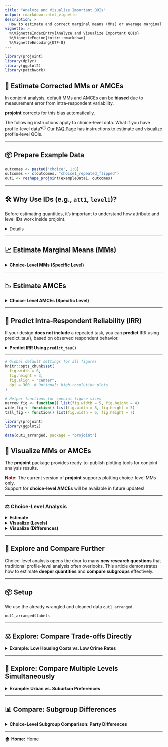 ```yaml
---
title: "Analyze and Visualize Important QOIs"
output: rmarkdown::html_vignette
description: >
  How to estimate and correct marginal means (MMs) or average marginal component effects (AMCEs), including predicting IRR if necessary. Visualize these and other QOIs of interest.
vignette: >
  %\VignetteIndexEntry{Analyze and Visualize Important QOIs}
  %\VignetteEngine{knitr::rmarkdown}
  %\VignetteEncoding{UTF-8}
---
```


```r
library(projoint)
library(dplyr)
library(ggplot2)
library(patchwork)
```

## 🎯 Estimate Corrected MMs or AMCEs

In conjoint analysis, default MMs and AMCEs can be **biased** due to measurement error from intra-respondent variability.

**projoint** corrects for this bias automatically.

The following instructions apply to choice-level data. What if you have profile-level data?<sup><a href="faq.html#what-if-i-have-profile-level-data" target="_blank" style="text-decoration: none;">&#9432;</a></sup> Our <a href="faq.html" target="_blank">FAQ Page</a> has instructions to estimate and visualize profile-level QOIs.

---

## 📦 Prepare Example Data

```r
outcomes <- paste0("choice", 1:8)
outcomes <- c(outcomes, "choice1_repeated_flipped")
out1 <- reshape_projoint(exampleData1, outcomes)
```

---

## 🛠️ Why Use IDs (e.g., `att1`, `level1`)?

Before estimating quantities, it’s important to understand how attribute and level IDs work inside projoint.

<details>
We recommend working with **attribute IDs** rather than actual text labels because:

- Safer against special characters, languages, or typos
- Allows **multiple attributes** to have identical labels (e.g., "High" for both "Teaching Quality" and "Research Quality")

Check attribute-level mappings:

```r
out1$labels
```

You can also save these labels for easier editing:

```r
save_labels(out1, "labels.csv")
```
</details>
---

## 📈 Estimate Marginal Means (MMs)

<details><summary><b>Choice-Level MMs (Specific Level)</b></summary>

Suppose you want to estimate, within a given profile pair, the probability of choosing a profile that includes "40% of pre-tax income" (`level3`) for Housing Cost (`att1`) rather than one that includes "15% of pre-tax income" (`level1`) for the same attribute, averaging over all combinations of the other attributes and across respondents; then use the following code:

```r
qoi_2 <- set_qoi(
  .structure = "choice_level",
  .att_choose = "att1",
  .lev_choose = "level3",
  .att_notchoose = "att1",
  .lev_notchoose = "level1"
)

mm2 <- projoint(out1, .qoi = qoi_2, .ignore_position = FALSE)
print(mm2)
summary(mm2)
```

</details>
---

## 📉 Estimate AMCEs

<details><summary><b>Choice-Level AMCEs (Specific Level)</b></summary>

Suppose you want to quantify how the choice probability **changes** between the following profile pairs:

- choosing a profile that includes "40% of pre-tax income" (`level3`) for Housing Cost (`att1`) versus one that includes "15% of pre-tax income" (`level1`) for Housing Cost (`att1`); **and**
- [baseline] choosing a profile that includes "30% of pre-tax income" (`level2`) for Housing Cost (`att1`) versus one that includes "15% of pre-tax income" (`level1`) for Housing Cost (`att1`); 

averaging over all combinations of the other attributes and across respondents. Then write the following code:

```r
qoi_4 <- set_qoi(
  .structure = "choice_level",
  .estimand = "amce",
  .att_choose = "att1",
  .lev_choose = "level3",
  .att_notchoose = "att1",
  .lev_notchoose = "level1",
  .att_choose_b = "att1",
  .lev_choose_b = "level2",
  .att_notchoose_b = "att1",
  .lev_notchoose_b = "level1"
)

amce2 <- projoint(out1, .qoi = qoi_4, .ignore_position = TRUE)
print(amce2)
summary(amce2)
```

</details>
---

## 🔎 Predict Intra-Respondent Reliability (IRR)

If your design **does not include** a repeated task, you can **predict** IRR using predict_tau(), based on observed respondent behavior.

<details><summary><b>Predict IRR Using `predict_tau()`</b></summary>

```r
data(out1_arranged)
predicted_irr <- predict_tau(out1_arranged)

print(predicted_irr)
summary(predicted_irr)
plot(predicted_irr)
```

</details>
---

```r
# Global default settings for all figures
knitr::opts_chunk$set(
  fig.width = 6,
  fig.height = 3,
  fig.align = "center",
  dpi = 300  # Optional: high-resolution plots
)

# Helper functions for special figure sizes
narrow_fig <- function() list(fig.width = 5, fig.height = 4)
wide_fig <- function() list(fig.width = 8, fig.height = 5)
tall_fig <- function() list(fig.width = 6, fig.height = 7)

```

```r
library(projoint)
library(ggplot2)

data(out1_arranged, package = "projoint")
```

## 🎨 Visualize MMs or AMCEs

The **projoint** package provides ready-to-publish plotting tools for conjoint analysis results.

<span style="color:DarkRed"><b>Note:</b></span> The current version of **projoint** supports plotting choice-level MMs only.  
Support for **choice-level AMCEs** will be available in future updates!

---

### ⚖️ Choice-Level Analysis

<details>
<summary><b>Estimate</b></summary>

- Specify your quantity of interest:
```r
qoi_mm <- set_qoi(
  .structure = "choice_level", # default
  .att_choose = "att1", 
  .lev_choose = "level1", 
  .att_notchoose = "att1", 
  .lev_notchoose = "level3"
)
```

- Estimate
```r
choice_mm <- projoint(
  .data = out1_arranged, 
  .qoi = qoi_mm, 
  .ignore_position = TRUE
)
```
</details>

<details>
<summary><b>Visualize (Levels) </b></summary>

```r
plot(choice_mm)
```
</details>

<details>
<summary><b>Visualize (Differences)</b></summary>

```r
plot(choice_mm, .type = "pointrange")
```
</details>

---

## 🌟 Explore and Compare Further

Choice-level analysis opens the door to many **new research questions** that traditional profile-level analysis often overlooks.
This article demonstrates how to estimate **deeper quantities** and **compare subgroups** effectively.

---

## 📦 Setup

We use the already wrangled and cleaned data `out1_arranged`.

```r
out1_arranged$labels
```

---

## ⚖️ Explore: Compare Trade-offs Directly

<details><summary><b>Example: Low Housing Costs vs. Low Crime Rates</b></summary>

```r
qoi_1 <- set_qoi(
  .structure = "choice_level",
  .att_choose = "att1",
  .lev_choose = "level1",
  .att_notchoose = "att6",
  .lev_notchoose = "level2"
)

mm1 <- projoint(.data = out1_arranged,
                .qoi = qoi_1,
                .structure = "choice_level",
                .ignore_position = TRUE)

plot(mm1,
     .labels = c("Housing Cost\n(15% of pre-tax income)",
                 "Violent Crime Rate\n(20% > National Average)")) +
  labs(y = "Marginal Mean", x = NULL) +
  coord_cartesian(ylim = c(0, 1)) +
  geom_hline(yintercept = 0.5, linetype = "dashed", color = "darkgray")
```

</details>

---

## 🧩 Explore: Compare Multiple Levels Simultaneously

<details><summary><b>Example: Urban vs. Suburban Preferences</b></summary>

```r
qoi_2 <- set_qoi(
  .structure = "choice_level",
  .att_choose = "att7",
  .lev_choose = c("level2", "level3"),
  .att_notchoose = "att7",
  .lev_notchoose = c("level5", "level6")
)

mm2 <- projoint(.data = out1_arranged,
                .qoi = qoi_2,
                .structure = "choice_level",
                .ignore_position = TRUE)

plot(mm2,
     .labels = c("City", "Suburban")) +
  labs(y = "Marginal Mean", x = "Type of Place") +
  coord_cartesian(ylim = c(0, 1)) +
  geom_hline(yintercept = 0.5, linetype = "dashed", color = "darkgray")
```

</details>

---

## 📊 Compare: Subgroup Differences

<details><summary><b>Choice-Level Subgroup Comparison: Party Differences</b></summary>

```r
df_D <- exampleData1 %>% filter(party_1 == "Democrat") %>% reshape_projoint(outcomes)
df_R <- exampleData1 %>% filter(party_1 == "Republican") %>% reshape_projoint(outcomes)
df_0 <- exampleData1 %>% filter(party_1 %in% c("Something else", "Independent")) %>% reshape_projoint(outcomes)

qoi <- set_qoi(
  .structure = "choice_level",
  .estimand = "mm",
  .att_choose = "att2",
  .lev_choose = "level3",
  .att_notchoose = "att2",
  .lev_notchoose = "level1"
)

out_D <- projoint(df_D, qoi)
out_R <- projoint(df_R, qoi)
out_0 <- projoint(df_0, qoi)

out_merged <- bind_rows(
  out_D$estimates %>% mutate(party = "Democrat"),
  out_R$estimates %>% mutate(party = "Republican"),
  out_0$estimates %>% mutate(party = "Independent")
) %>% filter(estimand == "mm_corrected")

# Plot

ggplot(out_merged, aes(y = party, x = estimate)) +
  geom_vline(xintercept = 0.5, linetype = "dashed", color = "gray") +
  geom_pointrange(aes(xmin = conf.low, xmax = conf.high)) +
  geom_text(aes(label = format(round(estimate, 2), nsmall = 2)), vjust = -1) +
  labs(y = NULL, x = "Choice-level Marginal Mean",
       title = "Preference for Democratic-majority areas") +
  theme_classic()
```

</details>

---
 
🏠 **Home:** [Home](../index.html)

